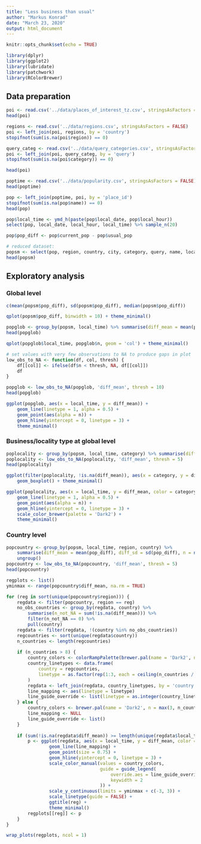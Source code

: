 ```yaml
---
title: "Less business than usual"
author: "Markus Konrad"
date: "March 23, 2020"
output: html_document
---
```


```r
knitr::opts_chunk$set(echo = TRUE)
```


```r
library(dplyr)
library(ggplot2)
library(lubridate)
library(patchwork)
library(RColorBrewer)
```

## Data preparation

```r
poi <- read.csv('../data/places_of_interest_tz.csv', stringsAsFactors = FALSE)
head(poi)
```

```r
regions <- read.csv('../data/regions.csv', stringsAsFactors = FALSE)
poi <- left_join(poi, regions, by = 'country')
stopifnot(sum(is.na(poi$region)) == 0)

query_categ <- read.csv('../data/query_categories.csv', stringsAsFactors = FALSE)
poi <- left_join(poi, query_categ, by = 'query')
stopifnot(sum(is.na(poi$category)) == 0)

head(poi)
```


```r
poptime <- read.csv('../data/popularity.csv', stringsAsFactors = FALSE)
head(poptime)
```

```r
pop <- left_join(poptime, poi, by = 'place_id')
stopifnot(sum(is.na(pop$name)) == 0)
head(pop)
```


```r
pop$local_time <- ymd_h(paste(pop$local_date, pop$local_hour))
select(pop, local_date, local_hour, local_time) %>% sample_n(20)
```

```r
pop$pop_diff <- pop$current_pop - pop$usual_pop

# reduced dataset:
popsm <- select(pop, region, country, city, category, query, name, local_time, pop_diff)
head(popsm)
```

## Exploratory analysis

### Global level

```r
c(mean(popsm$pop_diff), sd(popsm$pop_diff), median(popsm$pop_diff))
```

```r
qplot(popsm$pop_diff, binwidth = 10) + theme_minimal()
```

```r
popglob <- group_by(popsm, local_time) %>% summarise(diff_mean = mean(pop_diff), diff_sd = sd(pop_diff), n = n())
head(popglob)
```

```r
qplot(popglob$local_time, popglob$n, geom = 'col') + theme_minimal()
```


```r
# set values with very few observations to NA to produce gaps in plot
low_obs_to_NA <- function(df, col, thresh) {
    df[[col]] <- ifelse(df$n < thresh, NA, df[[col]])
    df
}

popglob <- low_obs_to_NA(popglob, 'diff_mean', thresh = 10)
head(popglob)
```


```r
ggplot(popglob, aes(x = local_time, y = diff_mean)) +
    geom_line(linetype = 1, alpha = 0.5) +
    geom_point(aes(alpha = n)) +
    geom_hline(yintercept = 0, linetype = 3) +
    theme_minimal()
```


### Business/locality type at global level

```r
poplocality <- group_by(popsm, local_time, category) %>% summarise(diff_mean = mean(pop_diff), diff_sd = sd(pop_diff), n = n())
poplocality <- low_obs_to_NA(poplocality, 'diff_mean', thresh = 5)
head(poplocality)
```


```r
ggplot(filter(poplocality, !is.na(diff_mean)), aes(x = category, y = diff_mean)) +
    geom_boxplot() + theme_minimal()
```


```r
ggplot(poplocality, aes(x = local_time, y = diff_mean, color = category)) +
    geom_line(linetype = 1, alpha = 0.5) +
    geom_point(aes(alpha = n)) +
    geom_hline(yintercept = 0, linetype = 3) +
    scale_color_brewer(palette = 'Dark2') +
    theme_minimal()
```


### Country level

```r
popcountry <- group_by(popsm, local_time, region, country) %>%
    summarise(diff_mean = mean(pop_diff), diff_sd = sd(pop_diff), n = n()) %>%
    ungroup()
popcountry <- low_obs_to_NA(popcountry, 'diff_mean', thresh = 5)
head(popcountry)
```

```r
regplots <- list()
yminmax <- range(popcountry$diff_mean, na.rm = TRUE)

for (reg in sort(unique(popcountry$region))) {
    regdata <- filter(popcountry, region == reg)
    no_obs_countries <- group_by(regdata, country) %>%
        summarise(n_not_NA = sum(!is.na(diff_mean))) %>%
        filter(n_not_NA == 0) %>%
        pull(country)
    regdata <- filter(regdata, !(country %in% no_obs_countries))
    regcountries <- sort(unique(regdata$country))
    n_countries <- length(regcountries)
    
    if (n_countries > 8) {
        country_colors <- colorRampPalette(brewer.pal(name = 'Dark2', n = 8))(n_countries)
        country_linetypes <- data.frame(
            country = regcountries,
            linetype = as.factor(rep(1:3, each = ceiling(n_countries / 3))[1:n_countries])
        )
        regdata <- left_join(regdata, country_linetypes, by = 'country')
        line_mapping <- aes(linetype = linetype)
        line_guide_override <- list(linetype = as.integer(country_linetypes$linetype))
    } else {
        country_colors <- brewer.pal(name = 'Dark2', n = max(3, n_countries))
        line_mapping <- NULL
        line_guide_override <- list()
    }
    
    if (sum(!is.na(regdata$diff_mean)) >= length(unique(regdata$local_time))) {
        p <- ggplot(regdata, aes(x = local_time, y = diff_mean, color = country)) +
                geom_line(line_mapping) +
                geom_point(size = 0.75) +
                geom_hline(yintercept = 0, linetype = 3) +
                scale_color_manual(values = country_colors,
                                   guide = guide_legend(
                                       override.aes = line_guide_override,
                                       keywidth = 2
                                   )) +
                scale_y_continuous(limits = yminmax + c(-3, 3)) +
                scale_linetype(guide = FALSE) +
                ggtitle(reg) +
                theme_minimal()
        regplots[[reg]] <- p
    }
}

wrap_plots(regplots, ncol = 1)
```



